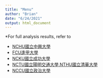 ```yaml
---
title: "Menu"
author: "Brian"
date: "6/24/2021"
output: html_document
---
```


*For full analysis results, refer to 

- [NCHU國立中興大學](NCHU_admission.html)
- [FCU逢甲大學](FCU_admission.html)
- [NCKU國立成功大學](NCKU.html)
- [NCTU國立陽明交通大學,NTHU國立清華大學](NCTU_NTHU.html)
- [NCCU國立政治大學](NCCU.html)